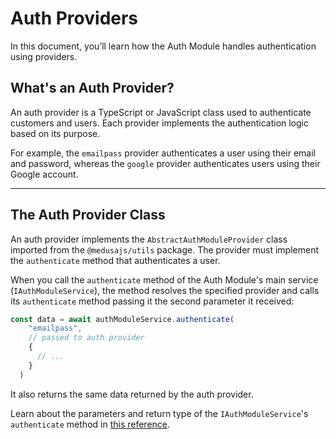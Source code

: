 # Auth Providers

In this document, you’ll learn how the Auth Module handles authentication using providers.

## What's an Auth Provider?

An auth provider is a TypeScript or JavaScript class used to authenticate customers and users. Each provider implements the authentication logic based on its purpose.

For example, the `emailpass` provider authenticates a user using their email and password, whereas the `google` provider authenticates users using their Google account.

---

## The Auth Provider Class

An auth provider implements the `AbstractAuthModuleProvider` class imported from the `@medusajs/utils` package. The provider must implement the `authenticate` method that authenticates a user.

When you call the `authenticate` method of the Auth Module's main service (`IAuthModuleService`), the method resolves the specified provider and calls its `authenticate` method passing it the second parameter it received:

```ts
const data = await authModuleService.authenticate(
    "emailpass",
    // passed to auth provider
    {
      // ...
    }
  )
```

It also returns the same data returned by the auth provider.

<Note>

Learn about the parameters and return type of the `IAuthModuleService`'s `authenticate` method in [this reference](../../../references/auth/IAuthModuleService/methods/auth.IAuthModuleService.authenticate.mdx).

</Note>
